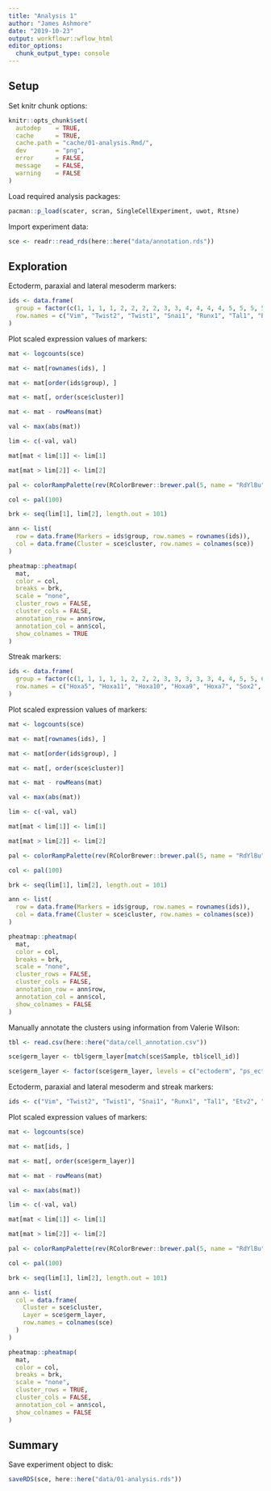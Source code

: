 ```yaml
---
title: "Analysis 1"
author: "James Ashmore"
date: "2019-10-23"
output: workflowr::wflow_html
editor_options:
  chunk_output_type: console
---
```


## Setup

Set knitr chunk options:

```r
knitr::opts_chunk$set(
  autodep    = TRUE,
  cache      = TRUE,
  cache.path = "cache/01-analysis.Rmd/",
  dev        = "png",
  error      = FALSE,
  message    = FALSE,
  warning    = FALSE
)
```

Load required analysis packages:

```r
pacman::p_load(scater, scran, SingleCellExperiment, uwot, Rtsne)
```

Import experiment data:

```r
sce <- readr::read_rds(here::here("data/annotation.rds"))
```

## Exploration

Ectoderm, paraxial and lateral mesoderm markers:

```r
ids <- data.frame(
  group = factor(c(1, 1, 1, 1, 2, 2, 2, 2, 3, 3, 4, 4, 4, 4, 5, 5, 5, 5, 5, 6, 6, 6, 6, 6)),
  row.names = c("Vim", "Twist2", "Twist1", "Snai1", "Runx1", "Tal1", "Etv2", "Kdr", "Hoxa11", "Hoxa10", "Aldh1a2", "Pitx1", "Foxf1", "Hand1", "Msgn1", "Pcdh19", "Tbx6", "Dll3", "Dll1", "Cldn7", "Tfap2c", "Nkx1-2", "Cdh1", "Epcam")
)
```

Plot scaled expression values of markers:

```r
mat <- logcounts(sce)

mat <- mat[rownames(ids), ]

mat <- mat[order(ids$group), ]

mat <- mat[, order(sce$cluster)]

mat <- mat - rowMeans(mat)

val <- max(abs(mat))

lim <- c(-val, val)

mat[mat < lim[1]] <- lim[1]

mat[mat > lim[2]] <- lim[2]

pal <- colorRampPalette(rev(RColorBrewer::brewer.pal(5, name = "RdYlBu")))

col <- pal(100)

brk <- seq(lim[1], lim[2], length.out = 101)

ann <- list(
  row = data.frame(Markers = ids$group, row.names = rownames(ids)),
  col = data.frame(Cluster = sce$cluster, row.names = colnames(sce))
)

pheatmap::pheatmap(
  mat, 
  color = col, 
  breaks = brk, 
  scale = "none", 
  cluster_rows = FALSE, 
  cluster_cols = FALSE, 
  annotation_row = ann$row, 
  annotation_col = ann$col,
  show_colnames = TRUE
)
```

Streak markers:

```r
ids <- data.frame(
  group = factor(c(1, 1, 1, 1, 1, 2, 2, 2, 3, 3, 3, 3, 3, 4, 4, 5, 5, 6, 6, 7, 7, 8, 8)),
  row.names = c("Hoxa5", "Hoxa11", "Hoxa10", "Hoxa9", "Hoxa7", "Sox2", "Eomes", "Nanog", "Sp6", "Wnt8a", "Wnt3a", "Fgf10", "Fgf8", "Snai1", "Vim", "Etv2", "Kdr", "Foxf1", "Hand1", "Tbx6", "Dll3", "Cdh1", "Epcam")
)
```

Plot scaled expression values of markers:

```r
mat <- logcounts(sce)

mat <- mat[rownames(ids), ]

mat <- mat[order(ids$group), ]

mat <- mat[, order(sce$cluster)]

mat <- mat - rowMeans(mat)

val <- max(abs(mat))

lim <- c(-val, val)

mat[mat < lim[1]] <- lim[1]

mat[mat > lim[2]] <- lim[2]

pal <- colorRampPalette(rev(RColorBrewer::brewer.pal(5, name = "RdYlBu")))

col <- pal(100)

brk <- seq(lim[1], lim[2], length.out = 101)

ann <- list(
  row = data.frame(Markers = ids$group, row.names = rownames(ids)),
  col = data.frame(Cluster = sce$cluster, row.names = colnames(sce))
)

pheatmap::pheatmap(
  mat, 
  color = col, 
  breaks = brk, 
  scale = "none", 
  cluster_rows = FALSE, 
  cluster_cols = FALSE, 
  annotation_row = ann$row, 
  annotation_col = ann$col,
  show_colnames = FALSE
)
```

Manually annotate the clusters using information from Valerie Wilson:

```r
tbl <- read.csv(here::here("data/cell_annotation.csv"))

sce$germ_layer <- tbl$germ_layer[match(sce$Sample, tbl$cell_id)]

sce$germ_layer <- factor(sce$germ_layer, levels = c("ectoderm", "ps_ectoderm", "LPM", "PXM"))
```

Ectoderm, paraxial and lateral mesoderm and streak markers:

```r
ids <- c("Vim", "Twist2", "Twist1", "Snai1", "Runx1", "Tal1", "Etv2", "Kdr", "Hoxa11", "Hoxa10", "Aldh1a2", "Pitx1", "Foxf1", "Hand1", "Msgn1", "Pcdh19", "Tbx6", "Dll3", "Dll1", "Cldn7", "Tfap2c", "Nkx1-2", "Cdh1", "Epcam", "Hoxa5", "Hoxa9", "Hoxa7", "Sox2", "Eomes", "Nanog", "Sp6", "Wnt8a", "Wnt3a", "Fgf10", "Fgf8")
```

Plot scaled expression values of markers:

```r
mat <- logcounts(sce)

mat <- mat[ids, ]

mat <- mat[, order(sce$germ_layer)]

mat <- mat - rowMeans(mat)

val <- max(abs(mat))

lim <- c(-val, val)

mat[mat < lim[1]] <- lim[1]

mat[mat > lim[2]] <- lim[2]

pal <- colorRampPalette(rev(RColorBrewer::brewer.pal(5, name = "RdYlBu")))

col <- pal(100)

brk <- seq(lim[1], lim[2], length.out = 101)

ann <- list(
  col = data.frame(
    Cluster = sce$cluster,
    Layer = sce$germ_layer,
    row.names = colnames(sce)
  )
)

pheatmap::pheatmap(
  mat, 
  color = col, 
  breaks = brk, 
  scale = "none", 
  cluster_rows = TRUE, 
  cluster_cols = FALSE, 
  annotation_col = ann$col,
  show_colnames = FALSE
)
```

## Summary

Save experiment object to disk:

```r
saveRDS(sce, here::here("data/01-analysis.rds"))
```
